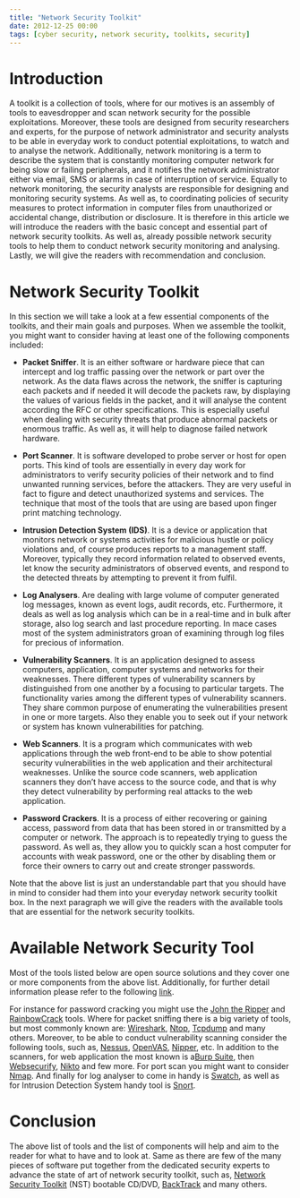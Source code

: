 ```yaml
---
title: "Network Security Toolkit"
date: 2012-12-25 00:00
tags: [cyber security, network security, toolkits, security]
---
```




Introduction
============



A toolkit is a collection of tools, where for our motives is an assembly
of tools to eavesdropper and scan network security for the possible
exploitations. Moreover, these tools are designed from security
researchers and experts, for the purpose of network administrator and
security analysts to be able in everyday work to conduct potential
exploitations, to watch and to analyse the network. Additionally,
network monitoring is a term to describe the system that is constantly
monitoring computer network for being slow or failing peripherals, and
it notifies the network administrator either via email, SMS or alarms in
case of interruption of service. Equally to network monitoring, the
security analysts are responsible for designing and monitoring security
systems. As well as, to coordinating policies of security measures to
protect information in computer files from unauthorized or accidental
change, distribution or disclosure. It is therefore in this article we
will introduce the readers with the basic concept and essential part of
network security toolkits. As well as, already possible network security
tools to help them to conduct network security monitoring and analysing.
Lastly, we will give the readers with recommendation and conclusion.



Network Security Toolkit
========================



In this section we will take a look at a few essential components of the
toolkits, and their main goals and purposes. When we assemble the
toolkit, you might want to consider having at least one of the following
components included:

- **Packet Sniffer**. It is an either software or hardware piece that
can intercept and log traffic passing over the network or part over the
network. As the data flaws across the network, the sniffer is capturing
each packets and if needed it will decode the packets raw, by displaying
the values of various fields in the packet, and it will analyse the
content according the RFC or other specifications. This is especially
useful when dealing with security threats that produce abnormal packets
or enormous traffic. As well as, it will help to diagnose failed network
hardware.

- **Port Scanner**. It is software developed to probe server or host for
open ports. This kind of tools are essentially in every day work for
administrators to verify security policies of their network and to find
unwanted running services, before the attackers. They are very useful in
fact to figure and detect unauthorized systems and services. The
technique that most of the tools that are using are based upon finger
print matching technology.

- **Intrusion Detection System (IDS)**. It is a device
or application that monitors network or systems activities for malicious
hustle or policy violations and, of course produces reports to a
management staff. Moreover, typically they record information related to
observed events, let know the security administrators of observed
events, and respond to the detected threats by attempting to prevent it
from fulfil.

- **Log Analysers**. Are dealing with large volume of
computer generated log messages, known as event logs, audit records,
etc. Furthermore, it deals as well as log analysis which can be in a
real-time and in bulk after storage, also log search and last procedure
reporting. In mace cases most of the system administrators groan of
examining through log files for precious of information.

- **Vulnerability Scanners**. It is an application designed
to assess computers, application, computer systems and networks for
their weaknesses. There different types of vulnerability scanners by
distinguished from one another by a focusing to particular targets. The
functionality varies among the different types of vulnerability
scanners. They share common purpose of enumerating the vulnerabilities
present in one or more targets. Also they enable you to seek out if your
network or system has known vulnerabilities for patching.

- **Web Scanners**. It is a program which communicates with
web applications through the web front-end to be able to show potential
security vulnerabilities in the web application and their architectural
weaknesses. Unlike the source code scanners, web application scanners
they don’t have access to the source code, and that is why they detect
vulnerability by performing real attacks to the web application.

- **Password Crackers**. It is a process of either recovering
or gaining access, password from data that has been stored in or
transmitted by a computer or network. The approach is to repeatedly
trying to guess the password. As well as, they allow you to quickly scan
a host computer for accounts with weak password, one or the other by
disabling them or force their owners to carry out and create stronger
passwords.



Note that the above list is just an understandable part that you should
have in mind to consider had them into your everyday network security
toolkit box. In the next paragraph we will give the readers with the
available tools that are essential for the network security toolkits.



Available Network Security Tool
===============================



Most of the tools listed below are open source solutions and they cover
one or more components from the above list. Additionally, for further
detail information please refer to the following [link](https://sectools.org/).



For instance for password cracking you might use the [John the
Ripper](https://www.openwall.com/john/) and
[RainbowCrack](https://project-rainbowcrack.com/) tools. Where for packet
sniffing there is a big variety of tools, but most commonly known are:
[Wireshark](https://www.wireshark.org/), [Ntop](https://www.ntop.org/),
[Tcpdump](https://www.tcpdump.org/) and many others. Moreover, to be able
to conduct vulnerability scanning consider the following tools, such as,
[Nessus](https://www.tenable.com/products/nessus),
[OpenVAS](https://www.openvas.org/),
[Nipper](https://www.titania-security.com), etc. In addition to the
scanners, for web application the most known is a[Burp
Suite](https://www.portswigger.net/burp/), then
[Websecurify](https://www.websecurify.com/),
[Nikto](https://cirt.net/nikto2) and few more. For port scan you might
want to consider [Nmap](https://nmap.org/). And finally for log analyser
to come in handy is [Swatch](https://sourceforge.net/projects/swatch/),
as well as for Intrusion Detection System handy tool is
[Snort](https://www.snort.org/).



Conclusion
==========



The above list of tools and the list of components will help and aim to
the reader for what to have and to look at. Same as there are few of the
many pieces of software put together from the dedicated security experts
to advance the state of art of network security toolkit, such as,
[Network Security
Toolkit](https://networksecuritytoolkit.org/nst/index.html) (NST)
bootable CD/DVD, [BackTrack](https://www.backtrack-linux.org/) and many
others.



